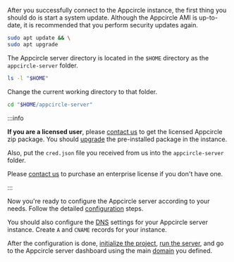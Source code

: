 After you successfully connect to the Appcircle instance, the first thing you should do is start a system update. Although the Appcircle AMI is up-to-date, it is recommended that you perform security updates again.

```bash
sudo apt update && \
sudo apt upgrade
```

The Appcircle server directory is located in the `$HOME` directory as the `appcircle-server` folder.

```bash
ls -l "$HOME"
```

Change the current working directory to that folder.

```bash
cd "$HOME/appcircle-server"
```

:::info

**If you are a licensed user**, please [contact us](https://appcircle.io/support/) to get the licensed Appcircle zip package. You should [upgrade](/self-hosted-appcircle/install-server/linux-package/update) the pre-installed package in the instance.

Also, put the `cred.json` file you received from us into the `appcircle-server` folder.

Please [contact us](https://appcircle.io/support/) to purchase an enterprise license if you don't have one.

:::

Now you're ready to configure the Appcircle server according to your needs. Follow the detailed [configuration](/self-hosted-appcircle/install-server/linux-package/installation/docker#3-configure) steps.

You should also configure the [DNS](/self-hosted-appcircle/install-server/linux-package/installation/docker#4-dns-settings) settings for your Appcircle server instance. Create `A` and `CNAME` records for your instance.

After the configuration is done, [initialize the project](/docs/self-hosted-appcircle/install-server/linux-package/installation/docker.md#5-initialize-vault), [run the server](/self-hosted-appcircle/install-server/linux-package/installation/docker#6-run-server), and go to the Appcircle server dashboard using the main [domain](/self-hosted-appcircle/install-server/linux-package/installation/docker#4-dns-settings) you defined.

<Screenshot url='https://cdn.appcircle.io/docs/assets/be-2503-aws22-dashboard.png' />